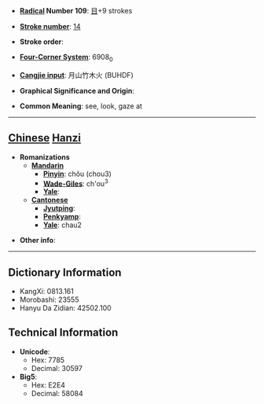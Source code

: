 * '''[[Wiktionary:Chinese radical index| Radical]] Number 109''': [[Wiktionary:Chinese radical index 目|目]]+9 strokes

* '''[[Wiktionary:Chinese total strokes index|Stroke number]]''': [[Wiktionary:Chinese total strokes index 14|14]]

* '''Stroke order''': 

* '''[[Wiktionary:Chinese four corner index|Four-Corner System]]''': 6908<sub>0</sub>

* '''[[Wiktionary:Chinese Cangjie index|Cangjie input]]''': 月山竹木火 (BUHDF)

* '''Graphical Significance and Origin''': 

* '''Common Meaning''': see, look, gaze at

----

== [[Chinese]] [[Hanzi]] ==

* '''Romanizations'''
** '''[[Mandarin]]'''
*** '''[[Pinyin]]''': chǒu (chou3)
*** '''[[Wade-Giles]]''': ch'ou<sup>3</sup>
*** '''[[Yale]]''': 
** '''[[Cantonese]]'''
*** '''[[Jyutping]]''':
*** '''[[Penkyamp]]''': 
*** '''[[Yale]]''': chau2

* '''Other info''': 

----

== Dictionary Information ==

* KangXi: 0813.161
* Morobashi: 23555
* Hanyu Da Zidian: 42502.100

== Technical Information ==

* '''Unicode''':
** Hex: 7785
** Decimal: 30597
* '''Big5''':
** Hex: E2E4
** Decimal: 58084